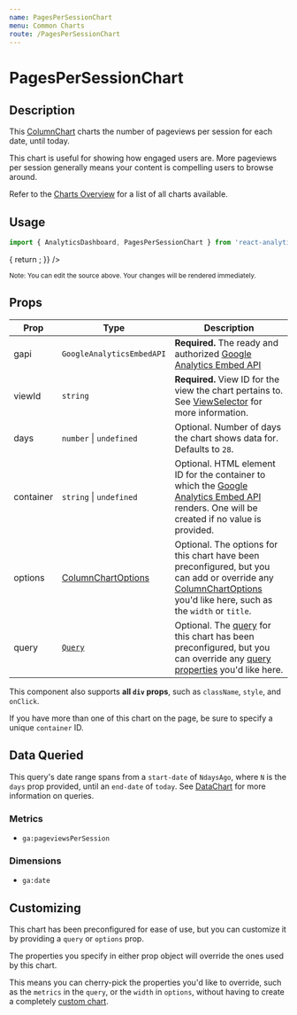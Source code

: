 ```yaml
---
name: PagesPerSessionChart
menu: Common Charts
route: /PagesPerSessionChart
---
```



<h1>PagesPerSessionChart</h1>

## Description

This [ColumnChart](/ColumnChart) charts the number of pageviews per session for each date, until today.

This chart is useful for showing how engaged users are. More pageviews per session generally means your content is compelling users to browse around.

Refer to the [Charts Overview](/charts) for a list of all charts available.

## Usage

```jsx
import { AnalyticsDashboard, PagesPerSessionChart } from 'react-analytics-charts';
```

<Playground>
  <AnalyticsDashboard
    authOptions={{ clientId }}
    renderCharts={(gapi, viewId) => {
      return <PagesPerSessionChart gapi={gapi} viewId={viewId} days={28} />;
    }}
  />
</Playground>

<small>Note: You can edit the source above. Your changes will be rendered immediately.</small>

## Props

| Prop | Type | Description |
|------|------|-------------|
| gapi | `GoogleAnalyticsEmbedAPI` | **Required.** The ready and authorized [Google Analytics Embed API](https://devboldly.github.io/react-use-analytics-api/) |
| viewId | `string` | **Required.** View ID for the view the chart pertains to. See [ViewSelector](/ViewSelector) for more information. |
| days | `number` &#124; `undefined` | Optional. Number of days the chart shows data for. Defaults to `28`. |
| container | `string` &#124; `undefined` | Optional. HTML element ID for the container to which the [Google Analytics Embed API](https://devboldly.github.io/react-use-analytics-api/) renders. One will be created if no value is provided. |
| options | [ColumnChartOptions](/ColumnChart#chart-options) | Optional. The options for this chart have been preconfigured, but you can add or override any [ColumnChartOptions](/ColumnChart#chart-options) you'd like here, such as the `width` or `title`. |
| query | [`Query`](/DataChart#query-prop) | Optional. The [query](/DataChart#query-prop) for this chart has been preconfigured, but you can override any [query properties](/DataChart#query-prop) you'd like here. |

This component also supports **all `div` props**, such as `className`, `style`, and `onClick`.

If you have more than one of this chart on the page, be sure to specify a unique `container` ID.

## Data Queried

This query's date range spans from a `start-date` of `NdaysAgo`, where `N` is the `days` prop provided, until an `end-date` of `today`. See [DataChart](/DataChart) for more information on queries.

### Metrics

- `ga:pageviewsPerSession`

### Dimensions

- `ga:date`

## Customizing

This chart has been preconfigured for ease of use, but you can customize it by providing a `query` or `options` prop.

The properties you specify in either prop object will override the ones used by this chart.

This means you can cherry-pick the properties you'd like to override, such as the `metrics` in the `query`, or the `width` in `options`, without having to create a completely [custom chart](/charts#custom-charts).